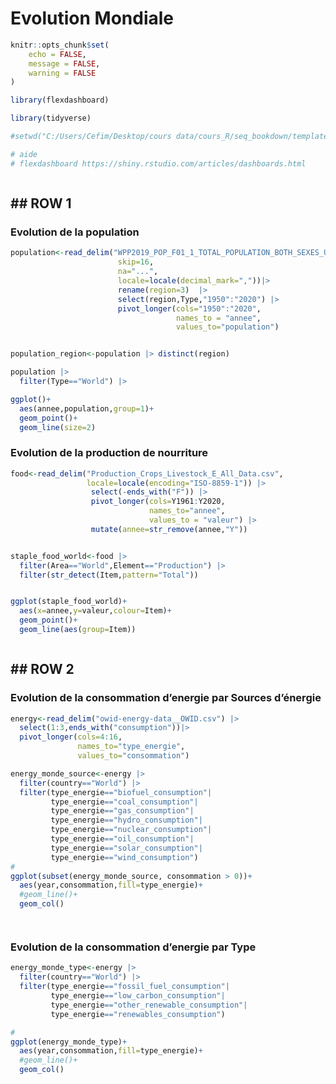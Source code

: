 # Evolution Mondiale


```r

knitr::opts_chunk$set(
	echo = FALSE,
	message = FALSE,
	warning = FALSE
)

library(flexdashboard)

library(tidyverse)

#setwd("C:/Users/Cefim/Desktop/cours data/cours_R/seq_bookdown/template_bookdown/template")

# aide
# flexdashboard https://shiny.rstudio.com/articles/dashboards.html



```



## ROW 1 {data-with=650}
------


### Evolution de la population

```r

population<-read_delim("WPP2019_POP_F01_1_TOTAL_POPULATION_BOTH_SEXES_UN.csv",                                
                        skip=16,
                        na="...",
                        locale=locale(decimal_mark=","))|> 
                        rename(region=3)  |> 
                        select(region,Type,"1950":"2020") |> 
                        pivot_longer(cols="1950":"2020",
                                     names_to = "annee",
                                     values_to="population")


population_region<-population |> distinct(region)

population |>  
  filter(Type=="World") |> 

ggplot()+
  aes(annee,population,group=1)+
  geom_point()+
  geom_line(size=2)


```



### Evolution de la production de nourriture


```r

food<-read_delim("Production_Crops_Livestock_E_All_Data.csv",
                 locale=locale(encoding="ISO-8859-1")) |>
                  select(-ends_with("F")) |> 
                  pivot_longer(cols=Y1961:Y2020,
                               names_to="annee",
                               values_to = "valeur") |> 
                  mutate(annee=str_remove(annee,"Y"))


staple_food_world<-food |> 
  filter(Area=="World",Element=="Production") |> 
  filter(str_detect(Item,pattern="Total"))


ggplot(staple_food_world)+
  aes(x=annee,y=valeur,colour=Item)+
  geom_point()+
  geom_line(aes(group=Item))



```




## ROW 2 {data-with=650}
------

### Evolution de la consommation d'energie par Sources d'énergie


```r

energy<-read_delim("owid-energy-data__OWID.csv") |> 
  select(1:3,ends_with("consumption"))|> 
  pivot_longer(cols=4:16,
               names_to="type_energie",
               values_to="consommation")

energy_monde_source<-energy |>
  filter(country=="World") |> 
  filter(type_energie=="biofuel_consumption"|
         type_energie=="coal_consumption"|
         type_energie=="gas_consumption"|
         type_energie=="hydro_consumption"|
         type_energie=="nuclear_consumption"|
         type_energie=="oil_consumption"|
         type_energie=="solar_consumption"|
         type_energie=="wind_consumption")
# 
ggplot(subset(energy_monde_source, consommation > 0))+
  aes(year,consommation,fill=type_energie)+
  #geom_line()+
  geom_col()




```


### Evolution de la consommation d'energie par Type


```r

energy_monde_type<-energy |>
  filter(country=="World") |> 
  filter(type_energie=="fossil_fuel_consumption"|
         type_energie=="low_carbon_consumption"|
         type_energie=="other_renewable_consumption"|
         type_energie=="renewables_consumption")

# 
ggplot(energy_monde_type)+
  aes(year,consommation,fill=type_energie)+
  #geom_line()+
  geom_col()


```






